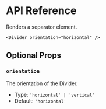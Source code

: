 # API Reference

Renders a separator element.

```tsx
<Divider orientation="horizontal" />
```

## Optional Props

### `orientation`

The orientation of the Divider.

- Type: `'horizontal' | 'vertical'`
- Default: `'horizontal'`
